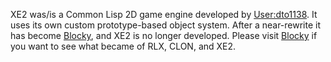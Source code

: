 XE2 was/is a Common Lisp 2D game engine developed by [[User:dto1138]]. It uses its own custom prototype-based object system. After a near-rewrite it has become [[Blocky]], and XE2 is no longer developed. Please visit [[Blocky]] if you want to see what became of RLX, CLON, and XE2.